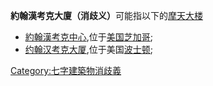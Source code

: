 '''約翰漢考克大廈（消歧义）'''可能指以下的[[摩天大楼|摩天大楼]]

*[[約翰漢考克中心|約翰漢考克中心]],位于[[美国|美国]][[芝加哥|芝加哥]];
*[[约翰汉考克大厦|约翰汉考克大厦]],位于美国[[波士顿|波士顿]];


{{消歧义}}

[[Category:七字建築物消歧義|Category:七字建築物消歧義]]